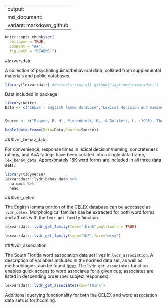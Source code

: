 
---
output:
  md_document:
    variant: markdown_github
---

```r
knitr::opts_chunk$set(
  collapse = TRUE,
  comment = "##",
  fig.path = "README-")
```

#lexvarsdatr

A collection of psycholinguistic/behavioral data, collated from supplemental materials and public databases. 

```r
library(lexvarsdatr) #devtools::install_github("jaytimm/lexvarsdatr")
```

Data included in package:
```r
library(knitr)
Data <- c("CELEX - English lemma database","Lexical decision and naming","Concreteness ratings","AoA ratings", "Word association")


Source <- c("Baayen, R. H., Piepenbrock, R., & Gulikers, L. (1995). The CELEX lexical database [webcelex]. *Philadelphia, PA: University of Pennsylvania, Linguistic Data Consortium*.", "Balota, D. A., Yap, M. J., Hutchison, K. A., Cortese, M. J., Kessler, B., Loftis, B., ... & Treiman, R. (2007). The English lexicon project. *Behavior research methods*, 39(3), 445-459.","Brysbaert, M., Warriner, A. B., & Kuperman, V. (2014). Concreteness ratings for 40 thousand generally known English word lemmas. *Behavior research methods*, 46(3), 904-911.","Kuperman, V., Stadthagen-Gonzalez, H., & Brysbaert, M. (2012). Age-of-acquisition ratings for 30,000 English words. *Behavior Research Methods*, 44(4), 978-990.","Nelson, D. L., McEvoy, C. L., & Schreiber, T. A. (2004). The University of South Florida free association, rhyme, and word fragment norms. *Behavior Research Methods, Instruments, & Computers*, 36(3), 402-407.")

kable(data.frame(Data=Data,Source=Source))
```



###lvdr_behav_data

For convenience, response times in lexical decision/naming, concreteness ratings, and AoA ratings have been collated into a single data frame, `lex_behav_data`.  Approximately 18K word forms are included in all three data sets.  

```r
library(tidyverse)
lexvarsdatr::lvdr_behav_data %>%
  na.omit %>%
  head
```



###lvdr_celex

The English lemma portion of the CELEX database can be accessed as `lvdr_celex`.  Morphological families can be extracted for both word forms and affixes with the `lvdr_get_family` function.  
```r
lexvarsdatr::lvdr_get_family(form="think",multiword = TRUE)
```

```r
lexvarsdatr::lvdr_get_family(type="SUF",form="wise")
```


###lvdr_association

The South Florida word association data set lives in `lvdr_association`.  A description of variables included in the normed data set, as well as methodologies, can be found [here](http://w3.usf.edu/FreeAssociation/).  The `lvdr_get_associates` function enables quick access to word associates for a given cue; associates are listed in descending order (per subject responses).

```r
lexvarsdatr::lvdr_get_associates(cue='think')
```

Additional querying functionality for both the CELEX and word association data sets is forthcoming.
